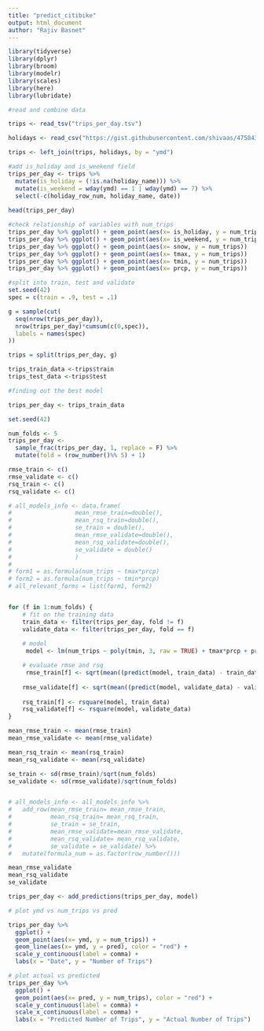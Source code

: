```yaml
---
title: "predict_citibike"
output: html_document
author: "Rajiv Basnet"
---
```


```r
library(tidyverse)
library(dplyr)
library(broom)
library(modelr)
library(scales)
library(here)
library(lubridate)
```

```r

#read and combine data

trips <- read_tsv("trips_per_day.tsv")

holidays <- read_csv("https://gist.githubusercontent.com/shivaas/4758439/raw/b0d3ddec380af69930d0d67a9e0519c047047ff8/US%2520Bank%2520holidays", col_names = c("holiday_row_num", "ymd", "holiday_name"))

trips <- left_join(trips, holidays, by = "ymd")

#add is_holiday and is_weekend field
trips_per_day <- trips %>%
  mutate(is_holiday = (!is.na(holiday_name))) %>%
  mutate(is_weekend = wday(ymd) == 1 | wday(ymd) == 7) %>%
  select(-c(holiday_row_num, holiday_name, date))
  
head(trips_per_day)
```

```r

#check relationship of variables with num_trips
trips_per_day %>% ggplot() + geom_point(aes(x= is_holiday, y = num_trips))
trips_per_day %>% ggplot() + geom_point(aes(x= is_weekend, y = num_trips))
trips_per_day %>% ggplot() + geom_point(aes(x= snow, y = num_trips))
trips_per_day %>% ggplot() + geom_point(aes(x= tmax, y = num_trips))
trips_per_day %>% ggplot() + geom_point(aes(x= tmin, y = num_trips))
trips_per_day %>% ggplot() + geom_point(aes(x= prcp, y = num_trips))

#split into train, test and validate
set.seed(42)
spec = c(train = .9, test = .1)

g = sample(cut(
  seq(nrow(trips_per_day)), 
  nrow(trips_per_day)*cumsum(c(0,spec)),
  labels = names(spec)
))

trips = split(trips_per_day, g)

trips_train_data <-trips$train
trips_test_data <-trips$test
```


```r

#finding out the best model

trips_per_day <- trips_train_data

set.seed(42)

num_folds <- 5
trips_per_day <-  
  sample_frac(trips_per_day, 1, replace = F) %>%
  mutate(fold = (row_number()%% 5) + 1)

rmse_train <- c()
rmse_validate <- c()
rsq_train <- c()
rsq_validate <- c()

# all_models_info <- data.frame(
#                  mean_rmse_train=double(),
#                  mean_rsq_train=double(),
#                  se_train = double(), 
#                  mean_rmse_validate=double(),
#                  mean_rsq_validate=double(),
#                  se_validate = double()
#                  )
# 
# form1 = as.formula(num_trips ~ tmax*prcp)
# form2 = as.formula(num_trips ~ tmin*prcp)
# all_relevant_forms = list(form1, form2)


for (f in 1:num_folds) {
    # fit on the training data
    train_data <- filter(trips_per_day, fold != f)
    validate_data <- filter(trips_per_day, fold == f)
    
    # model
     model <- lm(num_trips ~ poly(tmin, 3, raw = TRUE) + tmax*prcp + prcp*is_weekend + is_holiday + snow, data=train_data)

    # evaluate rmse and rsq
     rmse_train[f] <- sqrt(mean((predict(model, train_data) - train_data$num_trips)^2))
    
    rmse_validate[f] <- sqrt(mean((predict(model, validate_data) - validate_data$num_trips)^2))
    
    rsq_train[f] <- rsquare(model, train_data)
    rsq_validate[f] <- rsquare(model, validate_data)
}

mean_rmse_train <- mean(rmse_train)
mean_rmse_validate <- mean(rmse_validate)

mean_rsq_train <- mean(rsq_train)
mean_rsq_validate <- mean(rsq_validate)

se_train <- sd(rmse_train)/sqrt(num_folds)
se_validate <- sd(rmse_validate)/sqrt(num_folds)


# all_models_info <- all_models_info %>% 
#   add_row(mean_rmse_train= mean_rmse_train,
#           mean_rsq_train= mean_rsq_train,
#           se_train = se_train, 
#           mean_rmse_validate=mean_rmse_validate,
#           mean_rsq_validate= mean_rsq_validate,
#           se_validate = se_validate) %>%
#   mutate(formula_num = as.factor(row_number()))

mean_rmse_validate
mean_rsq_validate
se_validate

trips_per_day <- add_predictions(trips_per_day, model)
```


```r
# plot ymd vs num_trips vs pred

trips_per_day %>%
  ggplot() + 
  geom_point(aes(x= ymd, y = num_trips)) + 
  geom_line(aes(x= ymd, y = pred), color = "red") +
  scale_y_continuous(label = comma) +
  labs(x = "Date", y = "Number of Trips")

```

```r
# plot actual vs predicted
trips_per_day %>%
  ggplot() + 
  geom_point(aes(x= pred, y = num_trips), color = "red") +
  scale_y_continuous(label = comma) +
  scale_x_continuous(label = comma) + 
  labs(x = "Predicted Number of Trips", y = "Actual Number of Trips")
```

